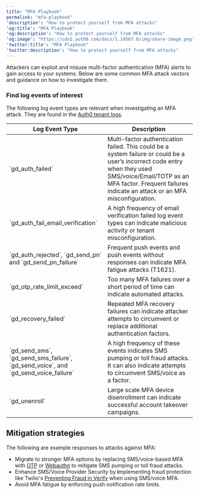 ```yaml
---
title: "MFA Playbook"
permalink: "mfa-playbook"
'description': "How to protect yourself from MFA attacks"
'og:title': "MFA Playbook"
'og:description': "How to protect yourself from MFA attacks"
'og:image': "https://cdn2.auth0.com/docs/1.14567.0/img/share-image.png"
'twitter:title': "MFA Playbook"
'twitter:description': "How to protect yourself from MFA attacks"
---
```


Attackers can exploit and misuse <Tooltip data-tooltip-id="react-containers-DefinitionTooltip-3" href="/ja-jp/glossary?term=multifactor-authentication" tip="多要素認証（MFA）: ユーザー名とパスワードに加えて、SMS経由のコードなどの要素を使用するユーザー認証プロセス。" cta="用語集の表示">multi-factor authentication</Tooltip> (MFA) alerts to gain access to your systems. Below are some common MFA attack vectors and guidance on how to investigate them.

### Find log events of interest

The following log event types are relevant when investigating an MFA attack. They are found in the [Auth0 tenant logs](/ja-jp/deploy-monitor/logs/log-event-type-codes).

<table class="table"><thead>
<tr>
<th>Log Event Type</th>
<th>Description</th>
</tr>
</thead>
<tbody>
<tr>
<td>`gd_auth_failed`</td>
<td>Multi-factor authentication failed. This could be a system failure or could be a user’s incorrect code entry when they used SMS/voice/Email/TOTP as an MFA factor. Frequent failures indicate an attack or an MFA misconfiguration.</td>
</tr>
<tr>
<td>`gd_auth_fail_email_verification`</td>
<td>A high frequency of email verification failed log event types can indicate malicious activity or tenant misconfiguration.</td>
</tr>
<tr>
<td>`gd_auth_rejected`, `gd_send_pn` and `gd_send_pn_failure`</td>
<td>Frequent push events and push events without responses can indicate MFA fatigue attacks (T1621).</td>
</tr>
<tr>
<td>`gd_otp_rate_limit_exceed`</td>
<td>Too many MFA failures over a short period of time can indicate automated attacks.</td>
</tr>
<tr>
<td>`gd_recovery_failed`</td>
<td>Repeated MFA recovery failures can indicate attacker attempts to circumvent or replace additional authentication factors.</td>
</tr>
<tr>
<td>`gd_send_sms`, `gd_send_sms_failure`, `gd_send_voice`, and `gd_send_voice_failure`</td>
<td>A high frequency of these events indicates SMS pumping or toll fraud attacks. It can also indicate attempts to circumvent SMS/voice as a factor.</td>
</tr>
<tr>
<td>`gd_unenroll`</td>
<td>Large scale MFA device disenrollment can indicate successful account takeover campaigns.</td>
</tr>
</tbody>
</table>

## Mitigation strategies

The following are example responses to attacks against MFA:

* Migrate to stronger MFA options by replacing SMS/voice-based MFA with [OTP](/ja-jp/secure/multi-factor-authentication/multi-factor-authentication-factors/configure-otp-notifications-for-mfa) or [Webauthn](/ja-jp/secure/multi-factor-authentication/fido-authentication-with-webauthn/configure-webauthn-device-biometrics-for-mfa) to mitigate SMS pumping or toll fraud attacks.
* Enhance SMS/Voice Provider Security by **i**mplementing fraud protection like Twilio's [Preventing Fraud in Verify](https://www.twilio.com/docs/verify/preventing-toll-fraud) when using SMS/voice MFA.
* Avoid MFA fatigue by enforcing push notification rate limits.